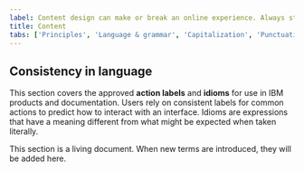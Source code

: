 ```yaml
---
label: Content design can make or break an online experience. Always strive for writing that is clear, concise, and on-brand.
title: Content
tabs: ['Principles', 'Language & grammar', 'Capitalization', 'Punctuation', 'Numbers', 'Navigation & buttons', 'Glossary']
---
```



## Consistency in language

This section covers the approved **action labels** and **idioms** for use in IBM products and documentation. Users rely on consistent labels for common actions to predict how to interact with an interface. Idioms are expressions that have a meaning different from what might be expected when taken literally.

This section is a living document. When new terms are introduced, they will be added here.

<Glossary />
